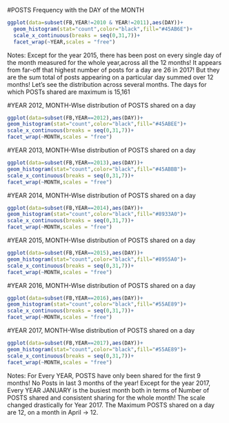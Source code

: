 #POSTS Frequency with the DAY of the MONTH
```r
ggplot(data=subset(FB,YEAR!=2010 & YEAR!=2011),aes(DAY))+
  geom_histogram(stat="count",color="black",fill="#45AB6E")+
  scale_x_continuous(breaks = seq(0,31,7))+
  facet_wrap(~YEAR,scales = "free")

```
Notes: Except for the year 2015, there has been post on every single day of the month measured for the whole year,across all the 12 months! It appears from far-off that highest number of posts for a day are 26 in 2017! But they are the sum total of posts appearing on a particular day summed over 12 months! Let's see the distribution across several months. The days for which POSTs shared are maximum is 15,161

#YEAR 2012, MONTH-WIse distribution of POSTS shared on a day
```r
ggplot(data=subset(FB,YEAR==2012),aes(DAY))+
geom_histogram(stat="count",color="black",fill="#45ABEE")+
scale_x_continuous(breaks = seq(0,31,7))+
facet_wrap(~MONTH,scales = "free")
```


#YEAR 2013, MONTH-WIse distribution of POSTS shared on a day
```r
ggplot(data=subset(FB,YEAR==2013),aes(DAY))+
geom_histogram(stat="count",color="black",fill="#45ABBB")+
scale_x_continuous(breaks = seq(0,31,7))+
facet_wrap(~MONTH,scales = "free")
```


#YEAR 2014, MONTH-WIse distribution of POSTS shared on a day
```r
ggplot(data=subset(FB,YEAR==2014),aes(DAY))+
geom_histogram(stat="count",color="black",fill="#8933A0")+
scale_x_continuous(breaks = seq(0,31,7))+
facet_wrap(~MONTH,scales = "free")
```

#YEAR 2015, MONTH-WIse distribution of POSTS shared on a day
```r
ggplot(data=subset(FB,YEAR==2015),aes(DAY))+
geom_histogram(stat="count",color="black",fill="#8955A0")+
scale_x_continuous(breaks = seq(0,31,7))+
facet_wrap(~MONTH,scales = "free")
```


#YEAR 2016, MONTH-WIse distribution of POSTS shared on a day
```r
ggplot(data=subset(FB,YEAR==2016),aes(DAY))+
geom_histogram(stat="count",color="black",fill="#55AE89")+
scale_x_continuous(breaks = seq(0,31,7))+
facet_wrap(~MONTH,scales = "free")
```

#YEAR 2017, MONTH-WIse distribution of POSTS shared on a day
```r
ggplot(data=subset(FB,YEAR==2017),aes(DAY))+
geom_histogram(stat="count",color="black",fill="#55AE89")+
scale_x_continuous(breaks = seq(0,31,7))+
facet_wrap(~MONTH,scales = "free")
```
Notes: For Every YEAR, POSTS have only been shared for the first 9 months! No Posts in last 3 months of the year! Except for the year 2017, Every YEAR JANUARY is the busiest month both in terms of Number of POSTS shared and consistent sharing for the whole month! The scale changed drastically for Year 2017. The Maximum POSTS shared on a day are 12, on a month in April -> 12.
